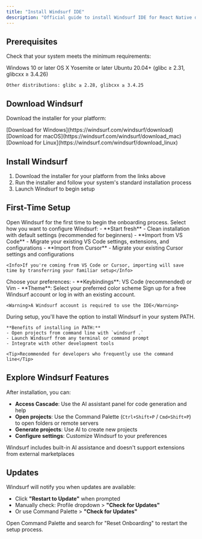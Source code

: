 ```yaml
---
title: "Install Windsurf IDE"
description: "Official guide to install Windsurf IDE for React Native development"
---
```


## Prerequisites

Check that your system meets the minimum requirements:

<Tabs>
  <Tab title="Windows">
    Windows 10 or later
  </Tab>
  <Tab title="macOS">
    OS X Yosemite or later
  </Tab>
  <Tab title="Linux">
    Ubuntu 20.04+ (glibc ≥ 2.31, glibcxx ≥ 3.4.26)
    
    Other distributions: glibc ≥ 2.28, glibcxx ≥ 3.4.25
  </Tab>
</Tabs>

## Download Windsurf

Download the installer for your platform:

<Tabs>
  <Tab title="Windows">
    [Download for Windows](https://windsurf.com/windsurf/download)
  </Tab>
  <Tab title="macOS">
    [Download for macOS](https://windsurf.com/windsurf/download_mac)
  </Tab>
  <Tab title="Linux">
    [Download for Linux](https://windsurf.com/windsurf/download_linux)
  </Tab>
</Tabs>

## Install Windsurf

1. Download the installer for your platform from the links above
2. Run the installer and follow your system's standard installation process
3. Launch Windsurf to begin setup

## First-Time Setup

<Steps>
  <Step title="Launch Windsurf">
    Open Windsurf for the first time to begin the onboarding process.
  </Step>
  
  <Step title="Choose Setup Flow">
    Select how you want to configure Windsurf:
    - **Start fresh** - Clean installation with default settings (recommended for beginners)
    - **Import from VS Code** - Migrate your existing VS Code settings, extensions, and configurations
    - **Import from Cursor** - Migrate your existing Cursor settings and configurations
    
    <Info>If you're coming from VS Code or Cursor, importing will save time by transferring your familiar setup</Info>
  </Step>
  
  <Step title="Configure Editor">
    Choose your preferences:
    - **Keybindings**: VS Code (recommended) or Vim
    - **Theme**: Select your preferred color scheme
  </Step>
  
  <Step title="Create Account">
    Sign up for a free Windsurf account or log in with an existing account.
    
    <Warning>A Windsurf account is required to use the IDE</Warning>
  </Step>
  
  <Step title="Optional: Install Windsurf in PATH">
    During setup, you'll have the option to install Windsurf in your system PATH.
    
    **Benefits of installing in PATH:**
    - Open projects from command line with `windsurf .`
    - Launch Windsurf from any terminal or command prompt
    - Integrate with other development tools
    
    <Tip>Recommended for developers who frequently use the command line</Tip>
  </Step>
</Steps>

## Explore Windsurf Features

After installation, you can:

- **Access Cascade**: Use the AI assistant panel for code generation and help
- **Open projects**: Use the Command Palette (`Ctrl+Shift+P` / `Cmd+Shift+P`) to open folders or remote servers
- **Generate projects**: Use AI to create new projects
- **Configure settings**: Customize Windsurf to your preferences

<Info>Windsurf includes built-in AI assistance and doesn't support extensions from external marketplaces</Info>

## Updates

Windsurf will notify you when updates are available:

- Click **"Restart to Update"** when prompted
- Manually check: Profile dropdown > **"Check for Updates"**
- Or use Command Palette > **"Check for Updates"**

<Accordion title="Need to restart onboarding">
  Open Command Palette and search for "Reset Onboarding" to restart the setup process.
</Accordion>

